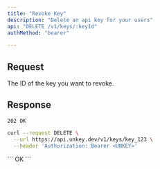 ```yaml
---
title: "Revoke Key"
description: "Delete an api key for your users"
api: "DELETE /v1/keys/:keyId"
authMethod: "bearer"

---
```


## Request

<ParamField path="keyId" type="string" required>
The ID of the key you want to revoke.
</ParamField>


## Response

`202 OK`

<RequestExample>



```sh
curl --request DELETE \
  --url https://api.unkey.dev/v1/keys/key_123 \
  --header 'Authorization: Bearer <UNKEY>'
```





</RequestExample>

<ResponseExample>
```
OK
```


</ResponseExample>

